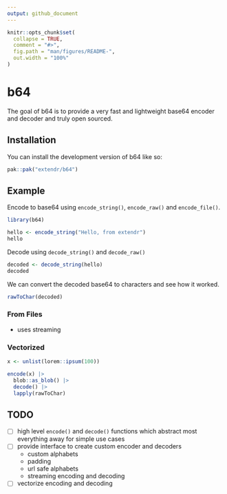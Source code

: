 ```yaml
---
output: github_document
---
```


<!-- README.md is generated from README.Rmd. Please edit that file -->

```r
knitr::opts_chunk$set(
  collapse = TRUE,
  comment = "#>",
  fig.path = "man/figures/README-",
  out.width = "100%"
)
```

# b64

<!-- badges: start -->
<!-- badges: end -->

The goal of b64 is to provide a very fast and lightweight base64 encoder and decoder and truly open sourced. 

## Installation

You can install the development version of b64 like so:

```r
pak::pak("extendr/b64")
```

## Example

Encode to base64 using `encode_string()`, `encode_raw()` and `encode_file()`.

```r
library(b64)

hello <- encode_string("Hello, from extendr")
hello
```

Decode using `decode_string()` and `decode_raw()`

```r
decoded <- decode_string(hello)
decoded
```

We can convert the decoded base64 to characters and see how it worked.

```r
rawToChar(decoded)
```

### From Files

- uses streaming

### Vectorized


```r
x <- unlist(lorem::ipsum(100))

encode(x) |> 
  blob::as_blob() |> 
  decode() |> 
  lapply(rawToChar)
```


## TODO

- [ ] high level `encode()` and `decode()` functions which abstract most everything away for simple use cases
- [ ] provide interface to create custom encoder and decoders
  - custom alphabets
  - padding
  - url safe alphabets
  - streaming encoding and decoding
- [ ] vectorize encoding and decoding

